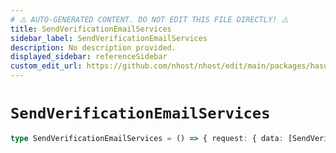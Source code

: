 ```yaml
---
# ⚠️ AUTO-GENERATED CONTENT. DO NOT EDIT THIS FILE DIRECTLY! ⚠️
title: SendVerificationEmailServices
sidebar_label: SendVerificationEmailServices
description: No description provided.
displayed_sidebar: referenceSidebar
custom_edit_url: https://github.com/nhost/nhost/edit/main/packages/hasura-auth-js/src/machines/send-verification-email.ts#L22
---
```


# `SendVerificationEmailServices`

```ts
type SendVerificationEmailServices = () => { request: { data: [SendVerificationEmailResponse](/reference/docgen/react/types/send-verification-email-response) } }
```
